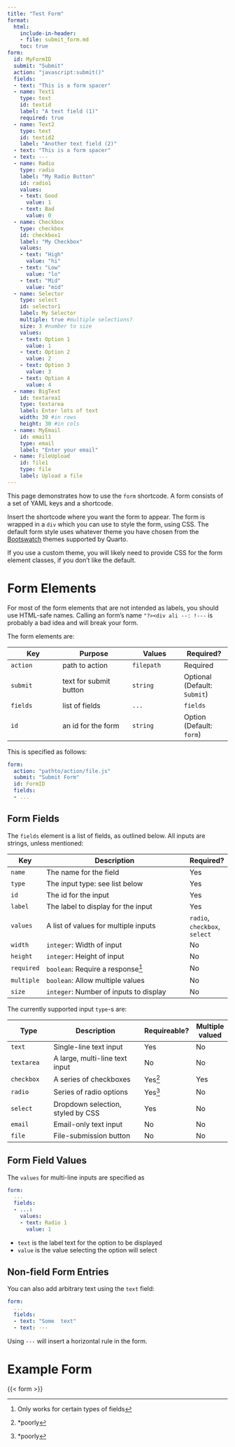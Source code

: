 ```yaml
---
title: "Test Form"
format: 
  html:
    include-in-header: 
    - file: submit_form.md
    toc: true
form:
  id: MyFormID
  submit: "Submit"
  action: "javascript:submit()"
  fields:
  - text: "This is a form spacer"
  - name: Text1
    type: text
    id: textid
    label: "A text field (1)"
    required: true
  - name: Text2
    type: text
    id: textid2
    label: "Another text field (2)"
  - text: "This is a form spacer"
  - text: ---
  - name: Radio
    type: radio
    label: "My Radio Button"
    id: radio1
    values:
    - text: Good
      value: 1
    - text: Bad
      value: 0
  - name: Checkbox
    type: checkbox
    id: checkbox1
    label: "My Checkbox"
    values:
    - text: "High"
      value: "hi"
    - text: "Low"
      value: "lo"
    - text: "Mid"
      value: "mid"
  - name: Selector
    type: select
    id: selector1
    label: My Selector
    multiple: true #multiple selections?
    size: 3 #number to size
    values:
    - text: Option 1
      value: 1
    - text: Option 2
      value: 2
    - text: Option 3
      value: 3
    - text: Option 4
      value: 4
  - name: BigText
    id: textarea1
    type: textarea
    label: Enter lots of text
    width: 30 #in rows
    height: 30 #in cols
  - name: MyEmail
    id: email1
    type: email
    label: "Enter your email"
  - name: FileUpload
    id: file1
    type: file
    label: Upload a file
---
```


This page demonstrates how to use the `form` shortcode.  A form consists of a set of YAML keys and a shortcode.

Insert the shortcode where you want the form to appear.  The form is wrapped in a `div` which you can use to style the form, using CSS.  The default form style uses whatever theme you have chosen from the [Bootswatch](https://bootswatch.com/) themes supported by Quarto.

If you use a custom theme, you will likely need to provide CSS for the form element classes, if you don't like the default.


# Form Elements

:::{.warning}
For most of the form elements that are not intended as labels, you should use HTML-safe names.  Calling an form's name `"?><div ali --: !---` is probably a bad idea and will break your form.
:::

The form elements are:

| Key     | Purpose     | Values | Required? | 
|---------|------------|---------|--------|
| `action`| path to action | `filepath` | Required |
| `submit`| text for submit button | `string` | Optional (Default: `Submit`) |
| `fields`| list of fields | `...` | `fields` | Required |
| `id` | an id for the form | `string` | Option (Default: `form`) | 


This is specified as follows:


```yaml
form:
  action: "pathto/action/file.js"
  submit: "Submit Form"
  id: FormID
  fields:
  - ...
```
## Form Fields

The `fields` element is a list of fields, as outlined below.  All inputs are strings, unless mentioned:

| Key      |  Description                                   |  Required? |
|----------|--------------------------------------------|------------|
|`name`    | The name for the field       | Yes        |
| `type`   | The input type: see list below | Yes       |
| `id`     | The id for the input           | Yes       |
| `label`  | The label to display for the input | Yes   |
| `values` | A list of values for multiple inputs | `radio`, `checkbox`, `select` |
| `width`  | `integer`: Width of input | No |
| `height` | `integer`: Height of input | No |
| `required` | `boolean`: Require a response^[Only works for certain types of fields] | No |
| `multiple` | `boolean`: Allow multiple values | No |
| `size` | `integer`: Number of inputs to display | No |


The currently supported input `type`-s are:


| Type           | Description                       | Requireable?  |  Multiple valued |
|----------------|-----------------------------------|-------------|-------------|
| `text` | Single-line text input                    | Yes | No |
| `textarea` | A large, multi-line text input  | No | No |
| `checkbox` | A series of checkboxes | Yes^[*poorly] | Yes |
| `radio` | Series of radio options | Yes^[*poorly] | No |
| `select`| Dropdown selection, styled by CSS | Yes | No
| `email` | Email-only text input | No | No |
| `file` | File-submission button | No | No |

## Form Field Values
The `values` for multi-line inputs are specified as

```yaml
form:
  ...
  fields:
  - ...:
    values:
    - text: Radio 1
      value: 1
```

* `text` is the label text for the option to be displayed
* `value` is the value selecting the option will select

## Non-field Form Entries

You can also add arbitrary text using the `text` field:

```yaml
form:
  ...
  fields:
  - text: "Some  text"
  - text: ---
```

Using `---` will insert a horizontal rule in the form.


# Example Form

{{< form >}}
